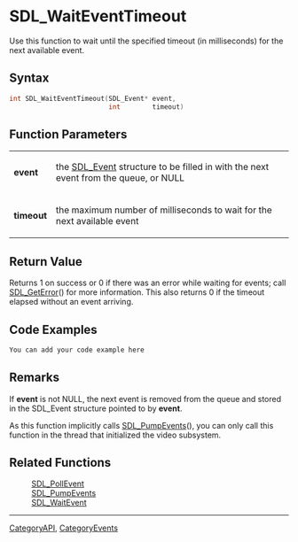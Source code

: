 
= SDL_WaitEventTimeout =
Use this function to wait until the specified timeout (in milliseconds) for the next available event.


== Syntax ==
<syntaxhighlight lang='c++'>
int SDL_WaitEventTimeout(SDL_Event* event,
                         int        timeout)
</syntaxhighlight>

== Function Parameters ==
{|
|'''event'''
|the [[SDL_Event]] structure to be filled in with the next event from the queue, or NULL
|-
|'''timeout'''
|the maximum number of milliseconds to wait for the next available event
|}

== Return Value ==
Returns 1 on success or 0 if there was an error while waiting for events; call [[SDL_GetError]]() for more information. This also returns 0 if the timeout elapsed without an event arriving.

== Code Examples ==
<syntaxhighlight lang='c++'>
You can add your code example here
</syntaxhighlight>

== Remarks ==
If '''event''' is not NULL, the next event is removed from the queue and stored in the SDL_Event structure pointed to by '''event'''.

As this function implicitly calls [[SDL_PumpEvents]](), you can only call this function in the thread that initialized the video subsystem.

== Related Functions ==
:[[SDL_PollEvent]]
:[[SDL_PumpEvents]]
:[[SDL_WaitEvent]]

----
[[CategoryAPI]], [[CategoryEvents]]
